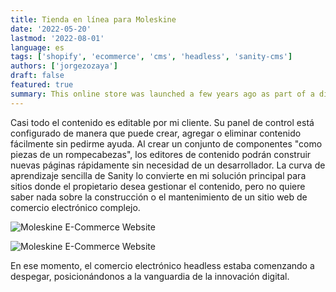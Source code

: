 ```yaml
---
title: Tienda en línea para Moleskine
date: '2022-05-20'
lastmod: '2022-08-01'
language: es
tags: ['shopify', 'ecommerce', 'cms', 'headless', 'sanity-cms']
authors: ['jorgezozaya']
draft: false
featured: true
summary: This online store was launched a few years ago as part of a digital transformation strategy where my clients aimed to harness technology to its fullest potential. At that time, Headless e-commerce was just beginning to take off, positioning us at the forefront of digital innovation.
---
```


Casi todo el contenido es editable por mi cliente. Su panel de control está configurado de manera que puede crear, agregar o eliminar contenido fácilmente sin pedirme ayuda. Al crear un conjunto de componentes "como piezas de un rompecabezas", los editores de contenido podrán construir nuevas páginas rápidamente sin necesidad de un desarrollador. La curva de aprendizaje sencilla de Sanity lo convierte en mi solución principal para sitios donde el propietario desea gestionar el contenido, pero no quiere saber nada sobre la construcción o el mantenimiento de un sitio web de comercio electrónico complejo.

![Moleskine E-Commerce Website](https://www.upwork.com/att/download/portfolio/persons/uid/1065296215887093760/profile/projects/files/74853d6d-d3b3-48d2-ae11-4265a6453c59)

![Moleskine E-Commerce Website](https://www.upwork.com/att/download/portfolio/persons/uid/1065296215887093760/profile/projects/files/a1773350-d893-4535-99d0-e1277eba7cc9)


En ese momento, el comercio electrónico headless estaba comenzando a despegar, posicionándonos a la vanguardia de la innovación digital.